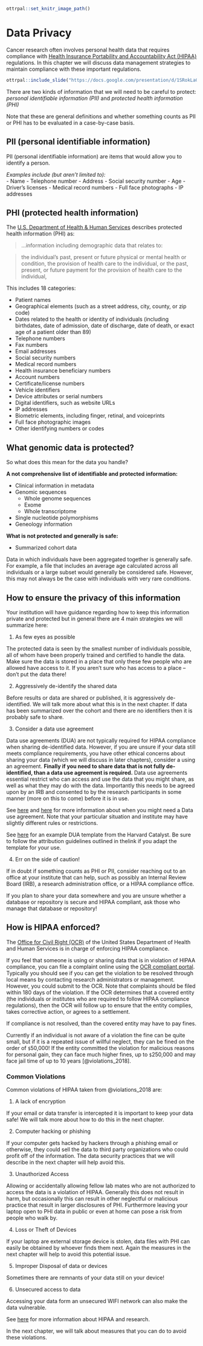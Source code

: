 

```r
ottrpal::set_knitr_image_path()
```

# Data Privacy

Cancer research often involves personal health data that requires compliance with [Health Insurance Portability and Accountability Act (HIPAA)](https://searchhealthit.techtarget.com/definition/HIPAA) regulations. In this chapter we will discuss data management strategies to maintain compliance with these important regulations.

```r
ottrpal::include_slide("https://docs.google.com/presentation/d/1SRokLaGAc2hiwJSN26FHE0ZEEhPr3KQdyMICic8kAcs/edit#slide=id.g1016753ce66_0_24")
```

There are two kinds of information that we will need to be careful to protect:
*personal identifiable information (PII)* and *protected health information (PHI)*

Note that these are general definitions and whether something counts as PII or PHI has to be evaluated in a case-by-case basis.

## PII (personal identifiable information)

PII (personal identifiable information) are items that would allow you to identify a person.

*Examples include (but aren't limited to):*  
  - Name
  - Telephone number
  - Address
  - Social security number
  - Age
  - Driver's licenses
  - Medical record numbers
  - Full face photographs
  - IP addresses

 
## PHI (protected health information)

The [U.S. Department of Health & Human Services](https://www.hhs.gov/hipaa/for-professionals/privacy/laws-regulations/index.html) describes protected health information (PHI) as:

> ...information including demographic data that relates to:

> the individual’s past, present or future physical or mental health or condition,
> the provision of health care to the individual, or
> the past, present, or future payment for the provision of health care to the individual,

This includes 18 categories:

- Patient names  
- Geographical elements (such as a street address, city, county, or zip code)
- Dates related to the health or identity of individuals (including birthdates, date of admission, date of discharge, date of death, or exact age of a patient older than 89)
- Telephone numbers
- Fax numbers
- Email addresses
- Social security numbers
- Medical record numbers
- Health insurance beneficiary numbers
- Account numbers
- Certificate/license numbers
- Vehicle identifiers
- Device attributes or serial numbers
- Digital identifiers, such as website URLs
- IP addresses
- Biometric elements, including finger, retinal, and voiceprints
- Full face photographic images
- Other identifying numbers or codes



## What genomic data is protected?

So what does this mean for the data you handle?

**A not comprehensive list of identifiable and protected information:**   

- Clinical information in metadata
- Genomic sequences
  - Whole genome sequences
  - Exome
  - Whole transcriptome
- Single nucleotide polymorphisms
- Geneology information

**What is not protected and generally is safe:**   

- Summarized cohort data
 
 Data in which individuals have been aggregated together is generally safe. For example, a file that includes an average age calculated across all individuals or a large subset would generally be considered safe. However, this may not always be the case with individuals with very rare conditions.
 
 

## How to ensure the privacy of this information

Your institution will have guidance regarding how to keep this information private and protected but in general there are 4 main strategies we will summarize here:

1. As few eyes as possible

The protected data is seen by the smallest number of individuals possible, all of whom have been properly trained and certified to handle the data.
Make sure the data is stored in a place that only these few people who are allowed have access to it. If you aren't sure who has access to a place -- don't put the data there!

2. Aggressively de-identify the shared data

Before results or data are shared or published, it is aggressively de-identified. We will talk more about what this is in the next chapter.
If data has been summarized over the cohort and there are no identifiers then it is probably safe to share.

3. Consider a data use agreement

Data use agreements (DUA) are not typically required for HIPAA compliance when sharing de-identified data. However, if you are unsure if your data still meets compliance requirements, you have other ethical concerns about sharing your data (which we will discuss in later chapters), consider a using an agreement. **Finally if you need to share data that is not fully de-identified, than a data use agreement is required.** Data use agreements essential restrict who can access and use the data that you might share, as well as what they may do with the data. Importantly this needs to be agreed upon by an IRB and consented to by the research participants in some manner (more on this to come) before it is in use. 

See [here](https://assets.campbell.edu/wp-content/uploads/2018/09/Guidance-When-Do-I-Need-a-DUA.v1.pdf) and [here](https://www.hhs.gov/sites/default/files/ocio/eplc/EPLC%20Archive%20Documents/55-Data%20Use%20Agreement%20%28DUA%29/eplc_dua_practices_guide.pdf) for more information about when you might need a Data use agreement. Note that your particular situation and institute may have slightly different rules or restrictions.

See [here](https://catalyst.harvard.edu/wp-content/uploads/regulatory/Harvard_Catalyst_Template_LDS_DUA.pdf) for an example DUA template from the Harvard Catalyst. Be sure to follow the attribution guidelines outlined in thelink if you adapt the template for your use.  

4. Err on the side of caution!

If in doubt if something counts as PHI or PII, consider reaching out to an office at your institute that can help, such as possibly an Internal Review Board (IRB), a research administration office, or a HIPAA compliance office.

If you plan to share your data somewhere and you are unsure whether a database or repository is secure and HIPAA compliant, ask those who manage that database or repository! 

## How is HIPAA enforced?

The [Office for Civil Right (OCR)](https://www.hhs.gov/ocr/index.html) of the United States Department of Health and Human Services is in charge of enforcing HIPAA compliance.

If you feel that someone is using or sharing data that is in violation of HIPAA compliance, you can file a complaint online using the [OCR compliant portal](https://ocrportal.hhs.gov/ocr/smartscreen/main.jsf). Typically you should see if you can get the violation to be resolved through local means by contacting research administrators or management. However, you could submit to the OCR. Note that complaints should be filed within 180 days of the violation. If the OCR determines that a covered entity (the individuals or institutes who are required to follow HIPAA compliance regulations), then the OCR will follow up to ensure that the entity complies, takes corrective action, or agrees to a settlement.

If compliance is not resolved, than the covered entity may have to pay fines.

Currently if an individual is not aware of a violation the fine can be quite small, but if it is a repeated issue of willful neglect, they can be fined on the order of `$`50,000! If the entity committed the violation for malicious reasons for personal gain, they can face much higher fines, up to `$`250,000 and may face jail time of up to 10 years [@violations_2018].

### Common Violations 

Common violations of HIPAA taken from @violations_2018 are:

1) A lack of encryption

If your email or data transfer is intercepted it is important to keep your data safe! We will talk more about how to do this in the next chapter.

2) Computer hacking or phishing

If your computer gets hacked by hackers through a phishing email or otherwise, they could sell the data to third party organizations who could profit off of the information. The data security practices that we will describe in the next chapter will help avoid this. 

3) Unauthorized Access

Allowing or accidentally allowing fellow lab mates who are not authorized to access the data is a violation of HIPAA. Generally this does not result in harm, but occasionally this can result in other neglectful or malicious practice that result in larger disclosures of PHI. Furthermore leaving your laptop open to PHI data in public or even at home can pose a risk from people who walk by.

4) Loss or Theft of Devices

If your laptop are external storage device is stolen, data files with PHI can easily be obtained by whoever finds them next. Again the measures in the next chapter will help to avoid this potential issue.

5) Improper Disposal of data or devices

Sometimes there are remnants of your data still on your device!

6) Unsecured access to data

Accessing your data form an unsecured WIFI network can also make the data vulnerable. 

See [here](https://privacyruleandresearch.nih.gov/faq.asp) for more information about HIPAA and research.

In the next chapter, we will talk about measures that you can do to avoid these violations.
